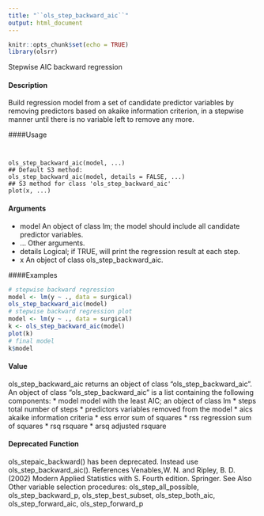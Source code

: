 ---
title: "``ols_step_backward_aic``"
output: html_document
---

```{r setup, include=FALSE}
knitr::opts_chunk$set(echo = TRUE)
library(olsrr)
```

 Stepwise AIC backward regression

#### Description 
 
Build regression model from a set of candidate predictor variables by removing predictors based
on akaike information criterion, in a stepwise manner until there is no variable left to remove any
more.

####Usage 
<pre><code>

ols_step_backward_aic(model, ...)
## Default S3 method:
ols_step_backward_aic(model, details = FALSE, ...)
## S3 method for class 'ols_step_backward_aic'
plot(x, ...)
</code></pre>

#### Arguments
* model An object of class lm; the model should include all candidate predictor variables.
* ... Other arguments.
* details Logical; if TRUE, will print the regression result at each step.
* x An object of class ols_step_backward_aic.


####Examples 

```{r} 
# stepwise backward regression
model <- lm(y ~ ., data = surgical)
ols_step_backward_aic(model)
# stepwise backward regression plot
model <- lm(y ~ ., data = surgical)
k <- ols_step_backward_aic(model)
plot(k)
# final model
k$model
```


#### Value
ols_step_backward_aic returns an object of class "ols_step_backward_aic". An object of
class "ols_step_backward_aic" is a list containing the following components:
* model model with the least AIC; an object of class lm
* steps total number of steps
* predictors variables removed from the model
* aics akaike information criteria
* ess error sum of squares
* rss regression sum of squares
* rsq rsquare
* arsq adjusted rsquare

#### Deprecated Function
ols_stepaic_backward() has been deprecated. Instead use ols_step_backward_aic().
References
Venables,W. N. and Ripley, B. D. (2002) Modern Applied Statistics with S. Fourth edition. Springer.
See Also
Other variable selection procedures: ols_step_all_possible, ols_step_backward_p, ols_step_best_subset,
ols_step_both_aic, ols_step_forward_aic, ols_step_forward_p
